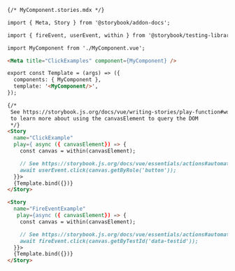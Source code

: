 ```md
{/* MyComponent.stories.mdx */}

import { Meta, Story } from '@storybook/addon-docs';

import { fireEvent, userEvent, within } from '@storybook/testing-library';

import MyComponent from './MyComponent.vue';

<Meta title="ClickExamples" component={MyComponent} />

export const Template = (args) => ({
  components: { MyComponent },
  template: '<MyComponent/>',
});

{/*  
 See https://storybook.js.org/docs/vue/writing-stories/play-function#working-with-the-canvas
 to learn more about using the canvasElement to query the DOM
 */}
<Story
  name="ClickExample"
  play={ async ({ canvasElement}) => {
    const canvas = within(canvasElement);

    // See https://storybook.js.org/docs/vue/essentials/actions#automatically-matching-args to learn how to setup logging in the Actions panel
    await userEvent.click(canvas.getByRole('button'));
  }}>
  {Template.bind({})}
</Story>

<Story
  name="FireEventExample"
   play={async ({ canvasElement}) => {
    const canvas = within(canvasElement);

    // See https://storybook.js.org/docs/vue/essentials/actions#automatically-matching-args to learn how to setup logging in the Actions panel
    await fireEvent.click(canvas.getByTestId('data-testid'));
  }}>
  {Template.bind({})}
</Story>
```